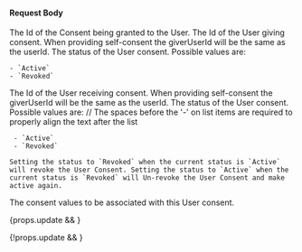 
#### Request Body

<APIBlock>

  <APIField name="userConsent.consentId" type="UUID" required renderif={!props.update}>
    The Id of the Consent being granted to the User.
  </APIField>
  <APIField name="userConsent.giverUserId" type="UUID" required renderif={!props.update}>
    The Id of the User giving consent. When providing self-consent the <InlineField>giverUserId</InlineField> will be the same as the <InlineField>userId</InlineField>.
  </APIField>
  <APIField name="userConsent.status" type="String" optional defaults="Active" since="1.43.0" renderif={!props.update}>
    The status of the User consent. Possible values are:

    - `Active`
    - `Revoked`
  </APIField>
  <APIField name="userConsent.userId" type="UUID" required renderif={!props.update}>
    The Id of the User receiving consent. When providing self-consent the <InlineField>giverUserId</InlineField> will be the same as the <InlineField>userId</InlineField>.
  </APIField>
  <APIField name="userConsent.status" type="String" required renderif={props.update}>
    The status of the User consent. Possible values are:
    // The spaces before the '-' on list items are required to properly align the text after the list

     - `Active`
     - `Revoked`

    Setting the status to `Revoked` when the current status is `Active` will revoke the User Consent. Setting the status to `Active` when the current status is `Revoked` will Un-revoke the User Consent and make active again.
  </APIField>
  <APIField name="userConsent.values" type="Array<String>" optional>
    The consent values to be associated with this User consent.
  </APIField>
</APIBlock>

{props.update && <JSON src="user-consent/update-request.json" title="Example Request JSON" /> }

{!props.update && <JSON src="user-consent/request.json" title="Example Request JSON" /> }
